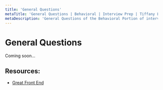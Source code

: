 ```yaml
---
title: 'General Questions'
metaTitle: 'General Questions | Behavioral | Interview Prep | Tiffany Lea'
metaDescription: 'General Questions of the Behavioral Portion of interviews'
---
```


# General Questions

Coming soon...

## Resources:
- [Great Front End](https://www.greatfrontend.com/behavioral-interview-guidebook/questions)

